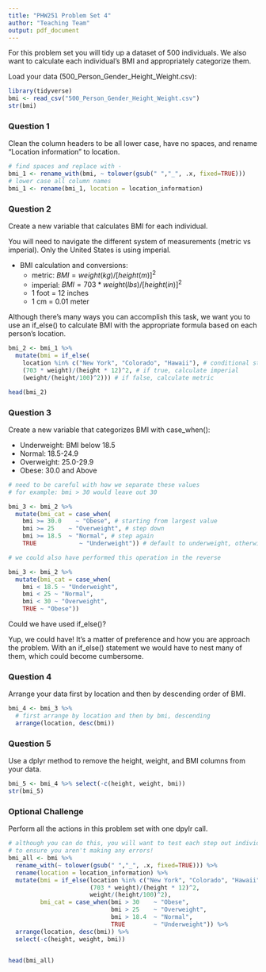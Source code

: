 ```yaml
---
title: "PHW251 Problem Set 4"
author: "Teaching Team"
output: pdf_document
---
```


For this problem set you will tidy up a dataset of 500 individuals. We also want to calculate each individual's BMI and appropriately categorize them.

Load your data (500_Person_Gender_Height_Weight.csv):

```r
library(tidyverse)
bmi <- read_csv("500_Person_Gender_Height_Weight.csv")
str(bmi)
```

### Question 1

Clean the column headers to be all lower case, have no spaces, and rename "Location information" to location.

```r
# find spaces and replace with -
bmi_1 <- rename_with(bmi, ~ tolower(gsub(" ","_", .x, fixed=TRUE)))
# lower case all column names
bmi_1 <- rename(bmi_1, location = location_information)
```

\newpage 

### Question 2

Create a new variable that calculates BMI for each individual.

You will need to navigate the different system of measurements (metric vs imperial). Only the United States is using imperial.

* BMI calculation and conversions:
    - metric:   $BMI = weight (kg) / [height (m)]^2$
    - imperial: $BMI = 703 * weight (lbs) / [height (in)]^2$
    - 1 foot = 12 inches
    - 1 cm = 0.01 meter

Although there's many ways you can accomplish this task, we want you to use an if_else() to calculate BMI with the appropriate formula based on each person's location. 

```r
bmi_2 <- bmi_1 %>%
  mutate(bmi = if_else(
    location %in% c("New York", "Colorado", "Hawaii"), # conditional statement
    (703 * weight)/(height * 12)^2, # if true, calculate imperial 
    (weight/(height/100)^2))) # if false, calculate metric 

head(bmi_2)
```

\newpage

### Question 3

Create a new variable that categorizes BMI with case_when():

* Underweight: BMI below 18.5
* Normal: 18.5-24.9
* Overweight: 25.0-29.9
* Obese: 30.0 and Above

```r
# need to be careful with how we separate these values
# for example: bmi > 30 would leave out 30

bmi_3 <- bmi_2 %>%
  mutate(bmi_cat = case_when(
    bmi >= 30.0    ~ "Obese", # starting from largest value
    bmi >= 25    ~ "Overweight", # step down
    bmi >= 18.5  ~ "Normal", # step again
    TRUE            ~ "Underweight")) # default to underweight, otherwise

# we could also have performed this operation in the reverse

bmi_3 <- bmi_2 %>%
  mutate(bmi_cat = case_when(
    bmi < 18.5 ~ "Underweight",
    bmi < 25 ~ "Normal",
    bmi < 30 ~ "Overweight",
    TRUE ~ "Obese"))
```

Could we have used if_else()?  

Yup, we could have! It's a matter of preference and how you are approach the problem. With an if_else() statement we would have to nest many of them, which could become cumbersome. 

\newpage

### Question 4

Arrange your data first by location and then by descending order of BMI.

```r
bmi_4 <- bmi_3 %>%
  # first arrange by location and then by bmi, descending
  arrange(location, desc(bmi))
```

### Question 5

Use a dplyr method to remove the height, weight, and BMI columns from your data.

```r
bmi_5 <- bmi_4 %>% select(-c(height, weight, bmi)) 
str(bmi_5)
```

\newpage

### Optional Challenge

Perform all the actions in this problem set with one dpylr call. 

```r
# although you can do this, you will want to test each step out individually
# to ensure you aren't making any errors!
bmi_all <- bmi %>% 
  rename_with(~ tolower(gsub(" ","_", .x, fixed=TRUE))) %>%
  rename(location = location_information) %>%
  mutate(bmi = if_else(location %in% c("New York", "Colorado", "Hawaii"),
                       (703 * weight)/(height * 12)^2, 
                       weight/(height/100)^2),
         bmi_cat = case_when(bmi > 30    ~ "Obese",
                             bmi > 25    ~ "Overweight",
                             bmi > 18.4  ~ "Normal",
                             TRUE        ~ "Underweight")) %>%
  arrange(location, desc(bmi)) %>%
  select(-c(height, weight, bmi)) 
  

head(bmi_all)
```
